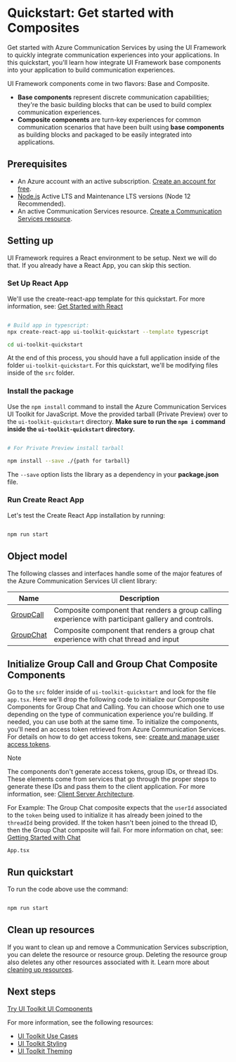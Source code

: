 
<Meta title="Quickstarts/Get started with Composites" />

# Quickstart: Get started with Composites

Get started with Azure Communication Services by using the UI Framework to quickly integrate communication experiences into your applications. In this quickstart, you'll learn how integrate UI Framework base components into your application to build communication experiences.

UI Framework components come in two flavors: Base and Composite.

- **Base components** represent discrete communication capabilities; they're the basic building blocks that can be used to build complex communication experiences.
- **Composite components** are turn-key experiences for common communication scenarios that have been built using **base components** as building blocks and packaged to be easily integrated into applications.

## Prerequisites

- An Azure account with an active subscription. [Create an account for free](https://azure.microsoft.com/free/?WT.mc_id=A261C142F).
- [Node.js](https://nodejs.org/) Active LTS and Maintenance LTS versions (Node 12 Recommended).
- An active Communication Services resource. [Create a Communication Services resource](https://docs.microsoft.com/azure/communication-services/quickstarts/create-communication-resource?tabs=windows&pivots=platform-azp).

## Setting up

UI Framework requires a React environment to be setup. Next we will do that. If you already have a React App, you can skip this section.

### Set Up React App

We'll use the create-react-app template for this quickstart. For more information, see: [Get Started with React](https://reactjs.org/docs/create-a-new-react-app.html)

```bash

# Build app in typescript:
npx create-react-app ui-toolkit-quickstart --template typescript

cd ui-toolkit-quickstart

```

At the end of this process, you should have a full application inside of the folder `ui-toolkit-quickstart`.
For this quickstart, we'll be modifying files inside of the `src` folder.

### Install the package

Use the `npm install` command to install the Azure Communication Services UI Toolkit for JavaScript.
Move the provided tarball (Private Preview) over to the `ui-toolkit-quickstart` directory. **Make sure to run the `npm i` command inside the `ui-toolkit-quickstart` directory.**

```bash

# For Private Preview install tarball

npm install --save ./{path for tarball}

```

The `--save` option lists the library as a dependency in your **package.json** file.

### Run Create React App

Let's test the Create React App installation by running:

```bash

npm run start

```

## Object model

The following classes and interfaces handle some of the major features of the Azure Communication Services UI client library:

| Name                                                                  | Description                                                                                        |
| --------------------------------------------------------------------- | -------------------------------------------------------------------------------------------------- |
| [GroupCall](/?path=/story/composites-groupcall--group-call-composite) | Composite component that renders a group calling experience with participant gallery and controls. |
| [GroupChat](/?path=/story/composites-groupchat--group-chat-composite) | Composite component that renders a group chat experience with chat thread and input                |

## Initialize Group Call and Group Chat Composite Components

Go to the `src` folder inside of `ui-toolkit-quickstart` and look for the file `app.tsx`.
Here we'll drop the following code to initialize our Composite Components for Group Chat and Calling.
You can choose which one to use depending on the type of communication experience you're building.
If needed, you can use both at the same time.
To initialize the components, you'll need an access token retrieved from Azure Communication Services.
For details on how to do get access tokens, see: [create and manage user access tokens](https://docs.microsoft.com/azure/communication-services/quickstarts/access-tokens?pivots=programming-language-javascript).

> [!NOTE]
> The components don't generate access tokens, group IDs, or thread IDs.
> These elements come from services that go through the proper steps to generate these IDs and pass them to the client application.
> For more information, see: [Client Server Architecture](https://docs.microsoft.com/azure/communication-services/concepts/client-and-server-architecture).
>
> For Example: The Group Chat composite expects that the `userId` associated to the `token` being used to initialize it has already been joined to the `threadId` being provided.
> If the token hasn't been joined to the thread ID, then the Group Chat composite will fail.
> For more information on chat, see: [Getting Started with Chat](https://docs.microsoft.com/azure/communication-services/quickstarts/chat/get-started?pivots=programming-language-csharp)

`App.tsx`

<Source code={QuickstartCompositeText} />

## Run quickstart

To run the code above use the command:

```bash

npm run start

```

## Clean up resources

If you want to clean up and remove a Communication Services subscription, you can delete the resource or resource group.
Deleting the resource group also deletes any other resources associated with it.
Learn more about [cleaning up resources](https://docs.microsoft.com/azure/communication-services/quickstarts/create-communication-resource?tabs=windows&pivots=platform-azp#clean-up-resources).

## Next steps

[Try UI Toolkit UI Components](/?path=/story/quickstart-ui-components--page)

For more information, see the following resources:

- [UI Toolkit Use Cases](/?path=/story/use-cases--page)
- [UI Toolkit Styling](/?path=/story/styling--page)
- [UI Toolkit Theming](/?path=/story/theming--page)
